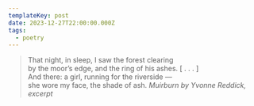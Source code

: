 ```yaml
---
templateKey: post
date: 2023-12-27T22:00:00.000Z
tags:
  - poetry
---
```

> That night, in sleep, I saw the forest clearing<br/>
> by the moor’s edge, and the ring of his ashes. [ . . . ]<br/>
> And there: a girl, running for the riverside —<br/>
> she wore my face, the shade of ash.
> <cite>Muirburn by Yvonne Reddick, excerpt</cite>

